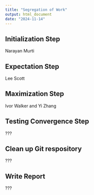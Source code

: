 ```yaml
---
title: "Segregation of Work"
output: html_document
date: "2024-11-14"
---
```


## Initialization Step
Narayan Murti

## Expectation Step
Lee Scott

## Maximization Step
Ivor Walker and Yi Zhang

## Testing Convergence Step
???

## Clean up Git respository
???

## Write Report
???

